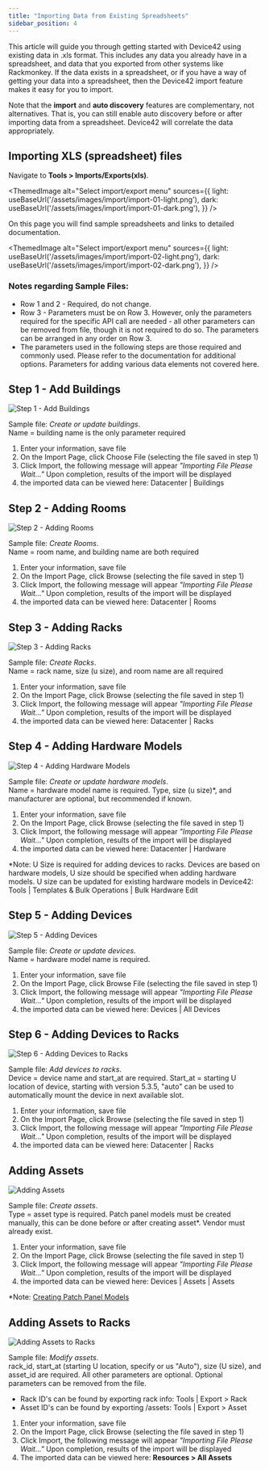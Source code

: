```yaml
---
title: "Importing Data from Existing Spreadsheets"
sidebar_position: 4
---
```



This article will guide you through getting started with Device42 using existing data in .xls format. This includes any data you already have in a spreadsheet, and data that you exported from other systems like Rackmonkey. If the data exists in a spreadsheet, or if you have a way of getting your data into a spreadsheet, then the Device42 import feature makes it easy for you to import.

Note that the **import** and **auto discovery** features are complementary, not alternatives. That is, you can still enable auto discovery before or after importing data from a spreadsheet. Device42 will correlate the data appropriately.

## Importing XLS (spreadsheet) files

Navigate to **Tools > Imports/Exports(xls)**. 

<ThemedImage
  alt="Select import/export menu"
  sources={{
    light: useBaseUrl('/assets/images/import/import-01-light.png'),
    dark: useBaseUrl('/assets/images/import/import-01-dark.png'),
  }}
/>

On this page you will find sample spreadsheets and links to detailed documentation.

<ThemedImage
  alt="Select import/export menu"
  sources={{
    light: useBaseUrl('/assets/images/import/import-02-light.png'),
    dark: useBaseUrl('/assets/images/import/import-02-dark.png'),
  }}
/>


### Notes regarding Sample Files:

- Row 1 and 2 - Required, do not change.
- Row 3 - Parameters must be on Row 3. However, only the parameters required for the specific API call are needed - all other parameters can be removed from file, though it is not required to do so. The parameters can be arranged in any order on Row 3.
- The parameters used in the following steps are those required and commonly used. Please refer to the documentation for additional options. Parameters for adding various data elements not covered here.

## Step 1 - Add Buildings

![Step 1 - Add Buildings](/assets/images/apibuildings2.png)

Sample file: _Create or update buildings_.  
Name = building name is the only parameter required

1. Enter your information, save file
2. On the Import Page, click Choose File (selecting the file saved in step 1)
3. Click Import, the following message will appear _"Importing File Please Wait..."_ Upon completion, results of the import will be displayed
4. the imported data can be viewed here: Datacenter | Buildings

## Step 2 - Adding Rooms

![Step 2 - Adding Rooms](/assets/images/apirooms2.png)

Sample file: _Create Rooms_.  
Name = room name, and building name are both required

1. Enter your information, save file
2. On the Import Page, click Browse (selecting the file saved in step 1)
3. Click Import, the following message will appear _"Importing File Please Wait..."_ Upon completion, results of the import will be displayed
4. the imported data can be viewed here: Datacenter | Rooms

## Step 3 - Adding Racks

![Step 3 - Adding Racks](/assets/images/apiracks2.png)

Sample file: _Create Racks_.  
Name = rack name, size (u size), and room name are all required

1. Enter your information, save file
2. On the Import Page, click Browse (selecting the file saved in step 1)
3. Click Import, the following message will appear _"Importing File Please Wait..."_ Upon completion, results of the import will be displayed
4. the imported data can be viewed here: Datacenter | Racks

## Step 4 - Adding Hardware Models

![Step 4 - Adding Hardware Models](/assets/images/apiaddinghardware.png)

Sample file: _Create or update hardware models_.  
Name = hardware model name is required. Type, size (u size)\*, and manufacturer are optional, but recommended if known.

1. Enter your information, save file
2. On the Import Page, click Browse (selecting the file saved in step 1)
3. Click Import, the following message will appear _"Importing File Please Wait..."_ Upon completion, results of the import will be displayed
4. the imported data can be viewed here: Datacenter | Hardware

\*Note: U Size is required for adding devices to racks. Devices are based on hardware models, U size should be specified when adding hardware models. U size can be updated for existing hardware models in Device42: Tools | Templates & Bulk Operations | Bulk Hardware Edit

## Step 5 - Adding Devices

![Step 5 - Adding Devices](/assets/images/apidevices.png)

Sample file: _Create or update devices_.  
Name = hardware model name is required.

1. Enter your information, save file
2. On the Import Page, click Browse File (selecting the file saved in step 1)
3. Click Import, the following message will appear _"Importing File Please Wait..."_ Upon completion, results of the import will be displayed
4. the imported data can be viewed here: Devices | All Devices

## Step 6 - Adding Devices to Racks

![Step 6 - Adding Devices to Racks](/assets/images/apidevrack.png)

Sample file: _Add devices to racks_.  
Device = device name and start\_at are required. Start\_at = starting U location of device, starting with version 5.3.5, "auto" can be used to automatically mount the device in next available slot.

1. Enter your information, save file
2. On the Import Page, click Browse (selecting the file saved in step 1)
3. Click Import, the following message will appear _"Importing File Please Wait..."_ Upon completion, results of the import will be displayed
4. the imported data can be viewed here: Datacenter | Racks

## Adding Assets

![Adding Assets](/assets/images/apiassetscreate.png)

Sample file: _Create assets_.  
Type = asset type is required. Patch panel models must be created manually, this can be done before or after creating asset\*. Vendor must already exist.

1. Enter your information, save file
2. On the Import Page, click Browse (selecting the file saved in step 1)
3. Click Import, the following message will appear _"Importing File Please Wait..."_ Upon completion, results of the import will be displayed
4. the imported data can be viewed here: Devices | Assets | Assets

\*Note: [Creating Patch Panel Models](infrastructure-management/connectivity/patch-panels/creating-patch-panels-from-scratch-in-device42-an-example.md)

## Adding Assets to Racks

![Adding Assets to Racks](/assets/images/apiassetsupdate.png)

Sample file: _Modify assets_.  
rack\_id, start\_at (starting U location, specify or us "Auto"), size (U size), and asset\_id are required. All other parameters are optional. Optional parameters can be removed from the file.

- Rack ID's can be found by exporting rack info: Tools | Export > Rack
- Asset ID's can be found by exporting /assets: Tools | Export > Asset

1. Enter your information, save file
2. On the Import Page, click Browse (selecting the file saved in step 1)
3. Click Import, the following message will appear _"Importing File Please Wait..."_ Upon completion, results of the import will be displayed
4. The imported data can be viewed here: **Resources > All Assets**
